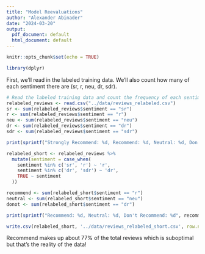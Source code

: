 ```yaml
---
title: "Model Reevaluations"
author: "Alexander Abinader"
date: "2024-03-20"
output:
  pdf_document: default
  html_document: default
---
```


```r
knitr::opts_chunk$set(echo = TRUE)
```

```r

library(dplyr)

```


First, we'll read in the labeled training data. We'll also count how many of each sentiment there are (sr, r, neu, dr, sdr).

```r

# Read the labeled training data and count the frequency of each sentiment
relabeled_reviews <- read.csv("../data/reviews_relabeled.csv")
sr <- sum(relabeled_reviews$sentiment == "sr")
r <- sum(relabeled_reviews$sentiment == "r")
neu <- sum(relabeled_reviews$sentiment == "neu")
dr <- sum(relabeled_reviews$sentiment == "dr")
sdr <- sum(relabeled_reviews$sentiment == "sdr")

print(sprintf("Strongly Recommend: %d, Recommend: %d, Neutral: %d, Don't Recommend: %d, Strongly Don't Recommend: %d, Total: %d", sr, r, neu, dr, sdr, nrow(relabeled_reviews)))

```

```r

relabeled_short <- relabeled_reviews %>%
  mutate(sentiment = case_when(
    sentiment %in% c('sr', 'r') ~ 'r',
    sentiment %in% c('dr', 'sdr') ~ 'dr',
    TRUE ~ sentiment
  ))

recommend <- sum(relabeled_short$sentiment == "r")
neutral <- sum(relabeled_short$sentiment == "neu")
donot <- sum(relabeled_short$sentiment == "dr")

print(sprintf("Recommend: %d, Neutral: %d, Don't Recommend: %d", recommend, neutral, donot))

```

```r

write.csv(relabeled_short, '../data/reviews_relabeled_short.csv', row.names = FALSE)

```

Recommend makes up about 77% of the total reviews which is suboptimal but that's the reality of the data!
